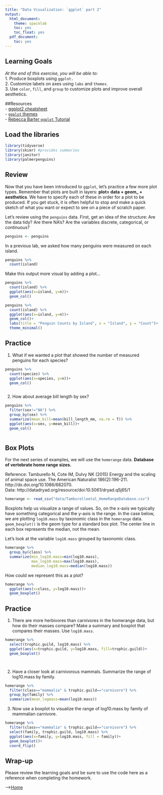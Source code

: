 ```yaml
---
title: "Data Visualization: `ggplot` part 2"
output:
  html_document:
    theme: spacelab
    toc: yes
    toc_float: yes
  pdf_document:
    toc: yes
---
```


## Learning Goals
*At the end of this exercise, you will be able to:*    
1. Produce boxplots using `ggplot.`  
2. Customize labels on axes using `labs` and `themes`.  
3. Use `color`, `fill`, and `group` to customize plots and improve overall aesthetics.  

##Resources  
- [ggplot2 cheatsheet](https://www.rstudio.com/wp-content/uploads/2015/03/ggplot2-cheatsheet.pdf)  
- [`ggplot` themes](https://ggplot2.tidyverse.org/reference/ggtheme.html)  
- [Rebecca Barter `ggplot` Tutorial](http://www.rebeccabarter.com/blog/2017-11-17-ggplot2_tutorial/)  

## Load the libraries
```r
library(tidyverse)
library(skimr) #provides summaries
library(janitor)
library(palmerpenguins)
```

## Review
Now that you have been introduced to `ggplot`, let's practice a few more plot types. Remember that plots are built in layers: **plot= data + geom_ + aesthetics**. We have to specify each of these in order for a plot to be produced. If you get stuck, it is often helpful to stop and make a quick sketch of what you want or expect to see on a piece of scratch paper.  

Let's review using the `penguins` data. First, get an idea of the structure: Are the data tidy? Are there NA's? Are the variables discrete, categorical, or continuous?
```r
penguins <- penguins
```

In a previous lab, we asked how many penguins were measured on each island.
```r
penguins %>% 
  count(island)
```

Make this output more visual by adding a plot...
```r
penguins %>% 
  count(island) %>% 
  ggplot(aes(x=island, y=n))+
  geom_col()
```

```r
penguins %>% 
  count(island) %>% 
  ggplot(aes(x=island, y=n))+
  geom_col()+
  labs(title = "Penguin Counts by Island", x = "Island", y = "Count")+
  theme_minimal()
```

## Practice
1. What if we wanted a plot that showed the number of measured penguins for each species?
```r
penguins %>% 
  count(species) %>% 
  ggplot(aes(x=species, y=n))+
  geom_col()
```

```r

```

2. How about average bill length by sex?
```r
penguins %>% 
  filter(sex!="NA") %>% 
  group_by(sex) %>% 
  summarize(mean_bill=mean(bill_length_mm, na.rm = T)) %>% 
  ggplot(aes(x=sex, y=mean_bill))+
  geom_col()
```

```r

```

## Box Plots
For the next series of examples, we will use the `homerange` data.  **Database of vertebrate home range sizes.**   

Reference: Tamburello N, Cote IM, Dulvy NK (2015) Energy and the scaling of animal space use. The American Naturalist 186(2):196-211. http://dx.doi.org/10.1086/682070.  
Data: http://datadryad.org/resource/doi:10.5061/dryad.q5j65/1  

```r
homerange <- read_csv("data/Tamburelloetal_HomeRangeDatabase.csv")
```

Boxplots help us visualize a range of values. So, on the x-axis we typically have something categorical and the y-axis is the range. In the case below, we are plotting `log10.mass` by taxonomic class in the `homerange` data. `geom_boxplot()` is the geom type for a standard box plot. The center line in each box represents the median, not the mean.

Let's look at the variable `log10.mass` grouped by taxonomic class.
```r
homerange %>% 
  group_by(class) %>% 
  summarize(min_log10.mass=min(log10.mass),
            max_log10.mass=max(log10.mass),
            median_log10.mass=median(log10.mass))
```

How could we represent this as a plot?
```r
homerange %>% 
  ggplot(aes(x=class, y=log10.mass))+
  geom_boxplot()
```

## Practice
1. There are more herbivores than carnivores in the homerange data, but how do their masses compare? Make a summary and boxplot that compares their masses. Use `log10.mass`.
```r
homerange %>% 
  select(trophic.guild, log10.mass) %>% 
  ggplot(aes(x=trophic.guild, y=log10.mass, fill=trophic.guild))+
  geom_boxplot()
```

```r

```

```r

```

2. Have a closer look at carnivorous mammals. Summarize the range of log10.mass by family.
```r
homerange %>% 
  filter(class=="mammalia" & trophic.guild=="carnivore") %>% 
  group_by(family) %>% 
  summarize(mean_logmass=mean(log10.mass))
```

3. Now use a boxplot to visualize the range of log10.mass by family of mammalian carnivore.
```r
homerange %>% 
  filter(class=="mammalia" & trophic.guild=="carnivore") %>% 
  select(family, trophic.guild, log10.mass) %>% 
  ggplot(aes(x=family, y=log10.mass, fill = family))+
  geom_boxplot()+
  coord_flip()
```

## Wrap-up  
Please review the learning goals and be sure to use the code here as a reference when completing the homework.  

-->[Home](https://jmledford3115.github.io/datascibiol/)
